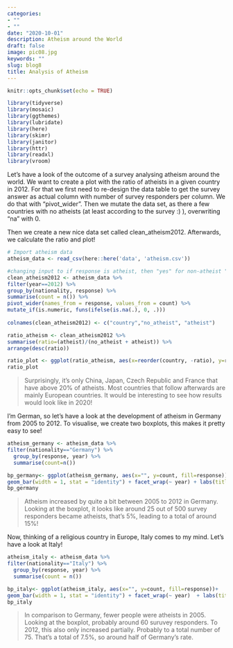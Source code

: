 ```yaml
---
categories:
- ""
- ""
date: "2020-10-01"
description: Atheism around the World
draft: false
image: pic08.jpg
keywords: ""
slug: blog8
title: Analysis of Atheism
---
```


```r
knitr::opts_chunk$set(echo = TRUE)

library(tidyverse) 
library(mosaic)
library(ggthemes)
library(lubridate)
library(here)
library(skimr)
library(janitor)
library(httr)
library(readxl)
library(vroom)
```

Let's have a look of the outcome of a survey analysing atheism around the world. We want to create a plot with the ratio of atheists in a given country in 2012. For that we first need to re-design the data table to get the survey answer as actual column with number of survey responders per column. We do that with "pivot_wider". Then we mutate the data set, as there a few countries with no atheists (at least according to the survey :) ), overwriting "na" with 0. 

Then we create a new nice data set called clean_atheism2012. Afterwards, we calculate the ratio and plot!

```r
# Import atheism data
atheism_data <- read_csv(here::here('data', 'atheism.csv'))

#changing input to if response is atheist, then "yes" for non-atheist "no"
clean_atheism2012 <- atheism_data %>%
filter(year==2012) %>%
group_by(nationality, response) %>%
summarise(count = n()) %>%
pivot_wider(names_from = response, values_from = count) %>%
mutate_if(is.numeric, funs(ifelse(is.na(.), 0, .))) 
  
colnames(clean_atheism2012) <- c("country","no_atheist", "atheist") 

ratio_atheism <- clean_atheism2012 %>%
summarise(ratio=(atheist)/(no_atheist + atheist)) %>%
arrange(desc(ratio)) 

ratio_plot <- ggplot(ratio_atheism, aes(x=reorder(country, -ratio), y=ratio)) + geom_point()+  theme(axis.text.x = element_text(angle = 90, vjust = 0.5, hjust=1)) + labs(title="Ratio of Atheists per Country in 2012", y="Atheist ratio out of total survey responders") + theme(axis.title.x=element_blank(),plot.title = element_text(size=12, face="bold"), axis.title = element_text(size=6)) 
ratio_plot

```
> Surprisingly, it's only China, Japan, Czech Republic and France that have above 20% of atheists. Most countries that follow afterwards are mainly European countries. It would be interesting to see how results would look like in 2020! 


I'm German, so let's have a look at the development of atheism in Germany from 2005 to 2012. To visualise, we create two boxplots, this makes it pretty easy to see!
```r
atheism_germany <- atheism_data %>%
filter(nationality=="Germany") %>%
  group_by(response, year) %>%
  summarise(count=n())

bp_germany<- ggplot(atheism_germany, aes(x="", y=count, fill=response))+
geom_bar(width = 1, stat = "identity") + facet_wrap(~ year) + labs(title="Development of atheism in Germany", subtitle="From 2005 to 2012", y="Number of survey responders") +  theme(axis.title.x=element_blank(),plot.title = element_text(size=12, face="bold"), axis.title = element_text(size=10)) 
bp_germany
```
> Atheism increased by quite a bit between 2005 to 2012 in Germany. Looking at the boxplot, it looks like around 25 out of 500 survey responders became atheists, that's 5%, leading to a total of around 15%!


Now, thinking of a religious country in Europe, Italy comes to my mind. Let's have a look at Italy!

```r
atheism_italy <- atheism_data %>%
filter(nationality=="Italy") %>%
  group_by(response, year) %>%
  summarise(count = n())

bp_italy<- ggplot(atheism_italy, aes(x="", y=count, fill=response))+
geom_bar(width = 1, stat = "identity") + facet_wrap(~ year)  + labs(title="Development of atheism in Italy", subtitle="From 2005 to 2012", y="Number of survey responders") +  theme(axis.title.x=element_blank(),plot.title = element_text(size=12, face="bold"), axis.title = element_text(size=10)) 
bp_italy
```
>In comparison to Germany, fewer people were atheists in 2005. Looking at the boxplot, probably around 60 suruvey responders. To 2012, this also only increased partially. Probably to a total number of 75. That's a total of 7.5%, so around half of Germany's rate.

